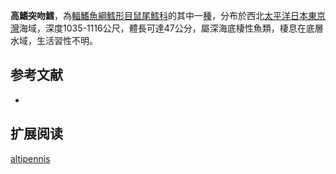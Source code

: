 {{Speciesbox
| name = 高鰭突吻鱈
| status = NE
| status_system = iucn3.1
| trend = unknow
| genus = Coryphaenoides
| species = altipennis
| authority = [[Günther|Günther]], 1877
| synonyms = *''Coryphaenoides altipinnis'',Günther, 1877
}}
'''高鰭突吻鱈'''，為[[輻鰭魚綱|輻鰭魚綱]][[鱈形目|鱈形目]][[鼠尾鱈科|鼠尾鱈科]]的其中一[[種|種]]，分布於西北[[太平洋|太平洋]][[日本|日本]][[東京灣|東京灣]]海域，深度1035-1116公尺，體長可達47公分，屬深海底棲性魚類，棲息在底層水域，生活習性不明。

==参考文献==
*{{FishBase_species|genus=Coryphaenoides|species=altipennis|year=2015|month=12}}

== 扩展阅读 ==
{{refbegin}}
{{wikispecies-inline|Coryphaenoides altipennis|高鰭突吻鱈}}
{{refend}}
{{Taxonbar|from=Q15694583}}

[[Category:突吻鱈屬|altipennis]]


{{鱈形目小作品}}